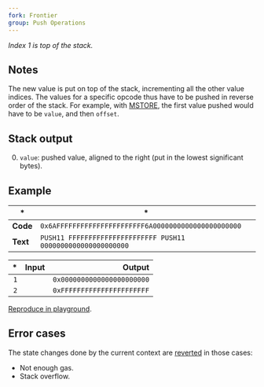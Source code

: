 ```yaml
---
fork: Frontier
group: Push Operations
---
```


*Index 1 is top of the stack.*

## Notes

The new value is put on top of the stack, incrementing all the other value indices. The values for a specific opcode thus have to be pushed in reverse order of the stack. For example, with [MSTORE](/#52), the first value pushed would have to be `value`, and then `offset`.

## Stack output

0. `value`: pushed value, aligned to the right (put in the lowest significant bytes).

## Example

| * | * |
|---|---|
| **Code** | `0x6AFFFFFFFFFFFFFFFFFFFFFF6A0000000000000000000000` |
| **Text** | `PUSH11 FFFFFFFFFFFFFFFFFFFFFF PUSH11 0000000000000000000000` |

| * | Input | Output |
|--:|------:|-------:|
| `1` | | `0x0000000000000000000000` |
| `2` | | `0xFFFFFFFFFFFFFFFFFFFFFF` |

[Reproduce in playground](/?unit=Wei&codeType=Mnemonic&code='zx~~~~~~~F%5Cnz'~FFFzPUSH11%200%01z~_).

## Error cases

The state changes done by the current context are [reverted](#FD) in those cases:
- Not enough gas.
- Stack overflow.
